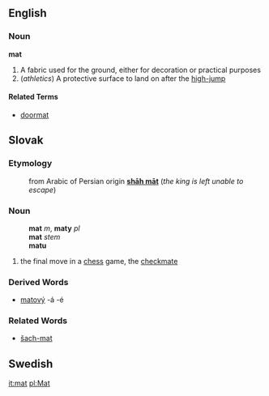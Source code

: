 ==English==

===Noun===
'''mat'''
# A fabric used for the ground, either for decoration or practical purposes
# (''athletics'') A protective surface to land on after the [[high-jump]]
{{stub}}
====Related Terms====
*[[doormat]]
==Slovak==
===Etymology===
:from Arabic of Persian origin '''[[shāh māt]]''' (''the king is left unable to escape'')
===Noun===
:'''mat''' ''m'', '''maty''' ''pl''
:'''mat''' ''stem''
:'''matu''' ''{{gensg}}''
# the final move in a [[chess]] game, the [[checkmate]]
===Derived Words===
* [[matový]] -á -é
===Related Words===
* [[šach-mat#Slovak|šach-mat]]

==Swedish==


[[it:mat]]
[[pl:Mat]]
